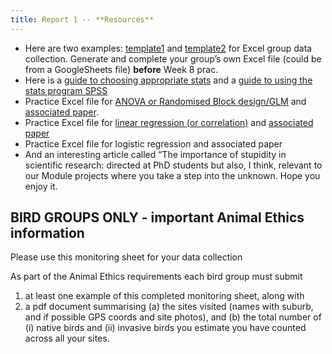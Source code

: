 ```yaml
---
title: Report 1 -- **Resources**
---
```


- Here are two examples: [template1](assets/data-entry-template-01.xlsx) and [template2](assets/data-entry-template-02.xlsx) for Excel group data collection. Generate and complete your group's own Excel file (could be from a GoogleSheets file) **before** Week 8 prac.
- Here is a [guide to choosing appropriate stats](assets/Appendix1-Clare's%20Hierarchy%20of%20parametric%20stats%20analyses.pdf) and a [guide to using the stats program SPSS](assets/Appendix2-Short%20notes%20on%20how%20to%20use%20SPSS21_final_with%20extras.pdf.)
- Practice Excel file for [ANOVA or Randomised Block design/GLM](assets/Pre-analysis%20data%20scrutiny-%20eg%20cuticle%20thickness.xls) and [associated paper](assets/McArthur%20et%20al%202010%20wind%20paper.pdf).
- Practice Excel file for [linear regression (or correlation)](assets/OReilly_intake%20vs%20chem%20Fun%20Ecol_EDAB.xls) and [associated paper](assets/OReilly%20et%20al%202004%20Func%20Ecol_Gen%20chem%20intake.pdf)
- Practice Excel file for logistic regression and associated paper
- And an interesting article called "The importance of stupidity in scientific research: directed at PhD students but also, I think, relevant to our Module projects where you take a step into the unknown. Hope you enjoy it.


## BIRD GROUPS ONLY - important Animal Ethics information

Please use this monitoring sheet for your data collection

As part of the Animal Ethics requirements each bird group must submit

1. at least one example of this completed monitoring sheet, along with
2. a pdf document summarising (a) the sites visited (names with  suburb, and if possible GPS coords and site photos),
 and (b) the total number of (i) native birds and (ii) invasive birds you estimate you have counted across all your sites.